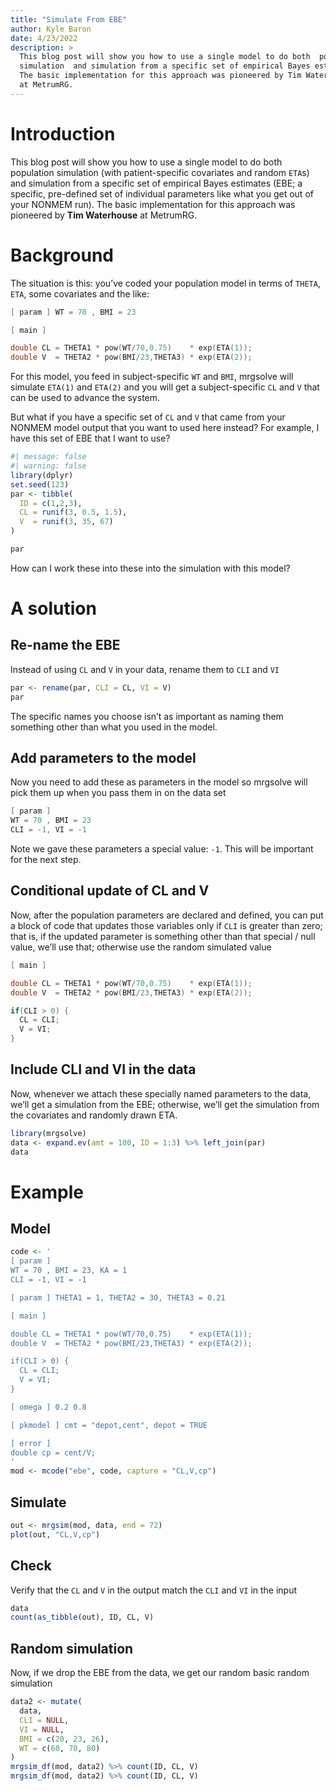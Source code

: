```yaml
---
title: "Simulate From EBE"
author: Kyle Baron
date: 4/23/2022
description: > 
  This blog post will show you how to use a single model to do both  population 
  simulation  and simulation from a specific set of empirical Bayes estimates. 
  The basic implementation for this approach was pioneered by Tim Waterhouse
  at MetrumRG.
---
```


# Introduction
This blog post will show you how to use a single model to do both  
population simulation (with patient-specific covariates and random `ETA`s) and
simulation from a specific set of empirical Bayes estimates (EBE; a specific, 
pre-defined set of individual parameters like what you get out of your NONMEM
run). The basic implementation for this approach was pioneered by 
**Tim Waterhouse** at MetrumRG.

# Background

The situation is this: you've coded your population model in terms of 
`THETA`, `ETA`, some covariates and the like:

```c
[ param ] WT = 70 , BMI = 23

[ main ] 

double CL = THETA1 * pow(WT/70,0.75)    * exp(ETA(1));
double V  = THETA2 * pow(BMI/23,THETA3) * exp(ETA(2));
```

For this model, you feed in subject-specific `WT` and `BMI`, mrgsolve will 
simulate `ETA(1)` and `ETA(2)` and you will get a subject-specific `CL`
and `V` that can be used to advance the system.

But what if you have a specific set of `CL` and `V` that came from your 
NONMEM model output that you want to used here instead?  For example, I have
this set of EBE that I want to use?


```r
#| message: false
#| warning: false
library(dplyr)
set.seed(123)
par <- tibble(
  ID = c(1,2,3), 
  CL = runif(3, 0.5, 1.5), 
  V  = runif(3, 35, 67)
)
```

```r
par
```

How can I work these into these into the simulation with this model?

# A solution

## Re-name the EBE

Instead of using `CL` and `V` in your data, rename them to `CLI` and `VI`

```r
par <- rename(par, CLI = CL, VI = V)
par
```

The specific names you choose isn't as important as naming them something 
other than what you used in the model.

## Add parameters to the model
Now you need to add these as parameters in the model so mrgsolve will pick them 
up when you pass them in on the data set

```c
[ param ] 
WT = 70 , BMI = 23
CLI = -1, VI = -1
```

Note we gave these parameters a special value: `-1`. This will be important 
for the next step.

## Conditional update of CL and V

Now, after the population parameters are declared and defined, you can 
put a block of code that updates those variables only if `CLI` is greater than 
zero; that is, if the updated parameter is something other than that special / 
null value, we'll use that; otherwise use the random simulated value

```c
[ main ] 

double CL = THETA1 * pow(WT/70,0.75)    * exp(ETA(1));
double V  = THETA2 * pow(BMI/23,THETA3) * exp(ETA(2));

if(CLI > 0) {
  CL = CLI;
  V = VI;
}
```

## Include CLI and VI in the data

Now, whenever we attach these specially named parameters to the data, we'll 
get a simulation from the EBE; otherwise, we'll get the simulation from 
the covariates and randomly drawn ETA.

```r
library(mrgsolve)
data <- expand.ev(amt = 100, ID = 1:3) %>% left_join(par)
data
```

# Example 

## Model

```r
code <- '
[ param ] 
WT = 70 , BMI = 23, KA = 1
CLI = -1, VI = -1

[ param ] THETA1 = 1, THETA2 = 30, THETA3 = 0.21

[ main ] 

double CL = THETA1 * pow(WT/70,0.75)    * exp(ETA(1));
double V  = THETA2 * pow(BMI/23,THETA3) * exp(ETA(2));

if(CLI > 0) {
  CL = CLI;
  V = VI;
}

[ omega ] 0.2 0.8

[ pkmodel ] cmt = "depot,cent", depot = TRUE

[ error ] 
double cp = cent/V;
'
mod <- mcode("ebe", code, capture = "CL,V,cp")
```

## Simulate

```r
out <- mrgsim(mod, data, end = 72) 
plot(out, "CL,V,cp")
```

## Check

Verify that the `CL` and `V` in the output match the `CLI` and `VI` in the 
input

```r
data
count(as_tibble(out), ID, CL, V)
```

## Random simulation

Now, if we drop the EBE from the data, we get our random basic random simulation

```r
data2 <- mutate(
  data, 
  CLI = NULL, 
  VI = NULL, 
  BMI = c(20, 23, 26), 
  WT = c(60, 70, 80)
)
mrgsim_df(mod, data2) %>% count(ID, CL, V)
mrgsim_df(mod, data2) %>% count(ID, CL, V)
```

